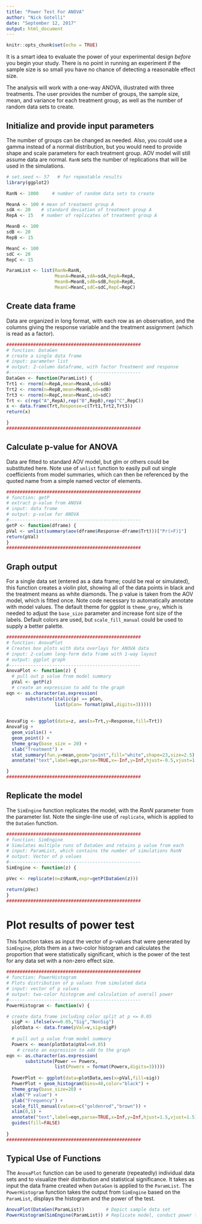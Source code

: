 ---
title: "Power Test For ANOVA"
author: "Nick Gotelli"
date: "September 12, 2017"
output: html_document
---

```{r setup, include=FALSE}
knitr::opts_chunk$set(echo = TRUE)
```

It is a smart idea to evaluate the power of your experimental design *before* you begin your study. There is no point in running an experiment if the sample size is so small you have no chance of detecting a reasonable effect size.

The analysis will work with a one-way ANOVA, illustrated with three treatments. The user provides the number of groups, the sample size, mean, and variance for each treatment group, as well as the number of random data sets to create. 

## Initialize and provide input parameters

The number of groups can be changed as needed. Also, you could use a gamma instead
of a normal distribution, but you would need to provide shape and scale parameters 
for each treatment group. AOV model will still assume data are normal. `RanN` sets the number of replications that will be used in the simulations.

```{r}
# set.seed <- 57   # for repeatable results
library(ggplot2)

RanN <- 1000     # number of random data sets to create

MeanA <- 100 # mean of treatment group A
sdA <- 20    # standard deviation of treatment group A
RepA <- 15   # number of replicates of treatment group A

MeanB <- 100
sdB <- 20
RepB <- 15

MeanC <- 100
sdC <- 20
RepC <- 15

ParamList <- list(RanN=RanN,
                  MeanA=MeanA,sdA=sdA,RepA=RepA,
                  MeanB=MeanB,sdB=sdB,RepB=RepB,
                  MeanC=MeanC,sdC=sdC,RepC=RepC)

```

## Create data frame

Data are organized in long format, with each row as an observation, and the columns giving the response variable and the treatment assignment (which is read as a factor).

```{r}
##################################################
# function: DataGen
# create a single data frame
# input: parameter list 
# output: 2-column dataframe, with factor Treatment and response
#------------------------------------------------- 
DataGen <- function(ParamList) {
Trt1 <- rnorm(n=RepA,mean=MeanA,sd=sdA)
Trt2 <- rnorm(n=RepB,mean=MeanB,sd=sdB)
Trt3 <- rnorm(n=RepC,mean=MeanC,sd=sdC)
Trt <- c(rep("A",RepA),rep("B",RepB),rep("C",RepC))
x <- data.frame(Trt,Response=c(Trt1,Trt2,Trt3))
return(x)

}
##################################################

```
## Calculate p-value for ANOVA

Data are fitted to standard AOV model, but glm or others could be substituted here. Note use of `unlist` function to easily pull out single coefficients from model summaries, which can then be referenced by the quoted name from a simple named vector of elements.

```{r}
##################################################
# function: getP
# extract p-value from ANOVA
# input: data frame
# output: p-value for ANOVA
#------------------------------------------------- 
getP <- function(dframe) {
pVal <- unlist(summary(aov(dframe$Response~dframe$Trt)))["Pr(>F)1"]
return(pVal)
}
##################################################
```

## Graph output

For a single data set (entered as a data frame; could be real or simulated), this function creates a violin plot, showing all of the data points in black and the treatment means as white diamonds. The p value is taken from the AOV model, which is fitted once. Note code necessary to automatically annotate with model values. The default theme for ggplot is `theme_grey`, which is needed to adjust the `base_size` parameter and increase font size of the labels. Default colors are used, but `scale_fill_manual` could be used to supply a better palette.

```{r}
##################################################
# function: AnovaPlot
# Creates box plots with data overlays for ANOVA data
# input: 2-column long-form data frame with 1-way layout
# output: ggplot graph
#------------------------------------------------- 
AnovaPlot <- function(z) {
  # pull out p value from model summary
  pVal <- getP(z)
  # create an expression to add to the graph
eqn <- as.character(as.expression(
       substitute(italic(p) == pCon,
                  list(pCon= format(pVal,digits=3)))))
  
  
AnovaFig <- ggplot(data=z, aes(x=Trt,y=Response,fill=Trt))
AnovaFig +  
  geom_violin() +
  geom_point() + 
  theme_gray(base_size = 20) +
  xlab("Treatment") +
  stat_summary(fun.y=mean,geom="point",fill="white",shape=23,size=2.5) +
  annotate("text",label=eqn,parse=TRUE,x=-Inf,y=Inf,hjust=-0.5,vjust=1.5)

}
##################################################

```
## Replicate the model

The `SimEngine` function replicates the model, with the *RanN* parameter from the parameter list. Note the single-line use of `replicate`, which is applied to the `DataGen` function.

```{r}
##################################################
# function: SimEngine
# Simulates multiple runs of DataGen and retains p value from each
# input: ParamList, which contains the number of simulations RanN
# output: Vector of p values
#------------------------------------------------- 
SimEngine <- function(z) {

pVec <- replicate(n=z$RanN,expr=getP(DataGen(z)))  

return(pVec)
}
##################################################
```

# Plot results of power test

This function takes as input the vector of p-values that were generated by `SimEngine`, plots them as a two-color histogram and calculates the proportion that were statistically significant, which is the power of the test for any data set with a non-zero effect size.

```{r}

##################################################
# function: PowerHistogram
# Plots distribution of p values from simulated data
# input: vector of p values
# output: two-color histogram and calculation of overall power
#------------------------------------------------- 
PowerHistogram <- function(v) {

# create data frame including color split at p <= 0.05
  sigP <- ifelse(v<=0.05,"Sig","NonSig")
  plotData <- data.frame(pVal=v,sig=sigP)
  
  # pull out p value from model summary
  Powerx <- mean(plotData$pVal<=0.05)
    # create an expression to add to the graph
eqn <- as.character(as.expression(
       substitute(Power == Powerx,
                  list(Powerx = format(Powerx,digits=3)))))
  
  PowerPlot <- ggplot(data=plotData,aes(x=pVal,fill=sig))
  PowerPlot + geom_histogram(bins=40,color="black") +
  theme_gray(base_size=20) + 
  xlab("P value") +
  ylab("Frequency") +
  scale_fill_manual(values=c("goldenrod","brown")) +
  xlim(0,1) +
  annotate("text",label=eqn,parse=TRUE,x=Inf,y=Inf,hjust=1.5,vjust=1.5) +
  guides(fill=FALSE)
  
}
##################################################
```

## Typical Use of Functions

The `AnovaPlot` function can be used to generate (repeatedly) individual data sets and to visualize their distribution and statistical significance. It takes as input the data frame created when `DataGen` is applied to the `ParamList`. The `PowerHistogram` function takes the output from `SimEngine` based on the `ParamList`, displays the histogram and the power of the test.

```{r, warning=FALSE}
AnovaPlot(DataGen(ParamList))        # Depict sample data set
PowerHistogram(SimEngine(ParamList)) # Replicate model, conduct power test, plot results
```

